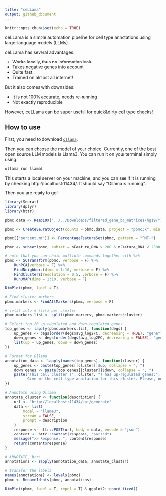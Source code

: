```yaml
---
title: "ceLLama"
output: github_document
---
```


```r
knitr::opts_chunk$set(echo = TRUE)
```
ceLLama is a simple automation pipeline for cell type annotations using large-language models (LLMs). 

ceLLama has several advantages:

- Works locally, thus no information leak.
- Takes negative genes into account. 
- Quite fast.
- Trained on almost all internet!

But it also comes with downsides: 

- It is not 100% accurate, needs re-running
- Not exactly reproducible

However, ceLLama can be super useful for quick&dirty cell type checks!

## How to use

First, you need to download [`ollama`](https://ollama.com/).

Then you can choose the model of your choice. 
Currently, one of the best open source LLM models is Llama3. 
You can run it on your terminal simply using:

```bash
ollama run llama3
```

This starts a local server on your machine, and you can see if it is running by checking http://localhost:11434/. It should say "Ollama is running".

Then you are ready to go!

```r
library(Seurat)
library(dplyr)
library(httr)

pbmc.data <- Read10X("../../Downloads/filtered_gene_bc_matrices/hg19/")

pbmc <- CreateSeuratObject(counts = pbmc.data, project = "pbmc3k", min.cells = 3, min.features = 200)

pbmc[["percent.mt"]] <- PercentageFeatureSet(pbmc, pattern = "^MT-")

pbmc <- subset(pbmc, subset = nFeature_RNA > 200 & nFeature_RNA < 2500 & percent.mt < 5)

# note that you can chain multiple commands together with %>%
pbmc <- SCTransform(pbmc, verbose = F) %>%
    RunPCA(verbose = F) %>%
    FindNeighbors(dims = 1:10, verbose = F) %>%
    FindClusters(resolution = 0.5, verbose = F) %>% 
    RunUMAP(dims = 1:10, verbose = F)

DimPlot(pbmc, label = T)
```


```r
# Find cluster markers
pbmc.markers <- FindAllMarkers(pbmc, verbose = F)

# split into a lists per cluster
pbmc.markers.list <- split(pbmc.markers, pbmc.markers$cluster)

# Select top 20 up-regulated and down-regulated genes
top_genes <- lapply(pbmc.markers.list, function(degs) {
    up_genes <- degs[order(degs$avg_log2FC, decreasing = TRUE), "gene"][1:20]
    down_genes <- degs[order(degs$avg_log2FC, decreasing = FALSE), "gene"][1:20]
    list(up = up_genes, down = down_genes)
})

# Format for Ollama
annotation_data <- lapply(names(top_genes), function(cluster) {
    up_genes <- paste(top_genes[[cluster]]$up, collapse = ", ")
    down_genes <- paste(top_genes[[cluster]]$down, collapse = ", ")
    paste("This cell cluster (", cluster, ") has up-regulated genes:", up_genes, "and down-regulated genes:", down_genes, ". 
          Give me the cell type annotation for this cluster. Please, only the answer and nothing else! If you're not sure just label it as 'unsure'.")
})

# Annotate using Ollama
annotate_cluster <- function(description) {
    url <- "http://localhost:11434/api/generate"
    data <- list(
        model = "llama3",
        stream = FALSE,
        prompt = description
    )
    response <- httr::POST(url, body = data, encode = "json")
    content <- httr::content(response, "parsed")
    message(">> Response: ", content$response)
    return(content$response)
}

# ANNOTATE, brr!
annotations <- sapply(annotation_data, annotate_cluster)
```


```r
# transfer the labels
names(annotations) <- levels(pbmc)
pbmc <- RenameIdents(pbmc, annotations)

DimPlot(pbmc, label = T, repel = T) & ggplot2::coord_fixed()
```



